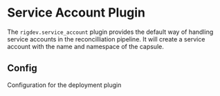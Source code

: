 # Service Account Plugin
The `rigdev.service_account` plugin provides the default way of handling service accounts in the reconcilliation pipeline. It will create a service account with the name and namespace of the capsule.

## Config



Configuration for the deployment plugin




